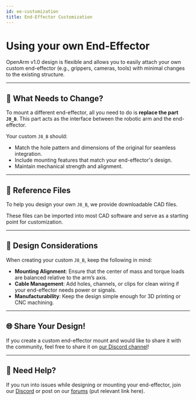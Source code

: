 ```yaml
---
id: ee-customization
title: End-Effector Customization
---
```


# Using your own End-Effector

OpenArm v1.0 design is flexible and allows you to easily attach your own custom end-effector (e.g., grippers, cameras, tools) with minimal changes to the existing structure.

---

## 🔄 What Needs to Change?

To mount a different end-effector, all you need to do is **replace the part `J8_B`**. This part acts as the interface between the robotic arm and the end-effector.

Your custom `J8_B` should:

- Match the hole pattern and dimensions of the original for seamless integration.
- Include mounting features that match your end-effector's design.
- Maintain mechanical strength and alignment.

---

## 📂 Reference Files

To help you design your own `J8_B`, we provide downloadable CAD files.

These files can be imported into most CAD software and serve as a starting point for customization.

---

## 🧠 Design Considerations

When creating your custom `J8_B`, keep the following in mind:

- **Mounting Alignment**: Ensure that the center of mass and torque loads are balanced relative to the arm’s axis.
- **Cable Management**: Add holes, channels, or clips for clean wiring if your end-effector needs power or signals.
- **Manufacturability**: Keep the design simple enough for 3D printing or CNC machining.

---

## 🌐 Share Your Design!

If you create a custom end-effector mount and would like to share it with the community, feel free to share it on [our Discord channel](https://discord.gg/FsZaZ4z3We)!

---

## 💬 Need Help?

If you run into issues while designing or mounting your end-effector, join our [Discord](https://discord.gg/FsZaZ4z3We) or post on our [forums](https://forums.example.com/robotic-arm) (put relevant link here).

